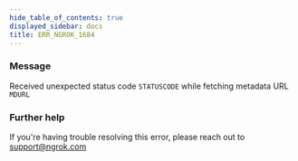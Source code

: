 ```yaml
---
hide_table_of_contents: true
displayed_sidebar: docs
title: ERR_NGROK_1684
---
```




### Message

Received unexpected status code `STATUSCODE` while fetching metadata URL `MDURL`

<ErrorDetails error="err_ngrok_1684" />

### Further help

If you're having trouble resolving this error, please reach out to [support@ngrok.com](mailto:support@ngrok.com?subject=Help%20with%20ERR_NGROK_1684)
